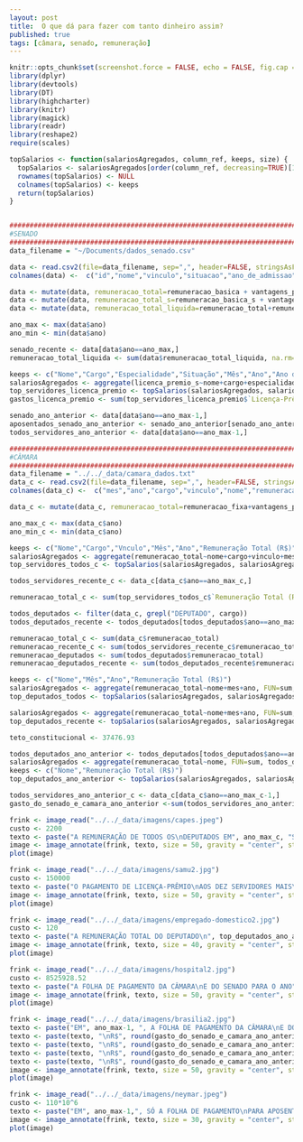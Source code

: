 ```yaml
---
layout: post
title:  O que dá para fazer com tanto dinheiro assim?
published: true
tags: [câmara, senado, remuneração]
---
```


```r
knitr::opts_chunk$set(screenshot.force = FALSE, echo = FALSE, fig.cap = "")
library(dplyr)
library(devtools)
library(DT)
library(highcharter)
library(knitr)
library(magick)
library(readr)
library(reshape2)
require(scales)
```


```r
topSalarios <- function(salariosAgregados, column_ref, keeps, size) {
  topSalarios <- salariosAgregados[order(column_ref, decreasing=TRUE)[1:size],]
  rownames(topSalarios) <- NULL
  colnames(topSalarios) <- keeps
  return(topSalarios)
}


#######################################################################################################
#SENADO
#######################################################################################################
data_filename = "~/Documents/dados_senado.csv"

data <- read.csv2(file=data_filename, sep=",", header=FALSE, stringsAsFactors=FALSE, na.strings="unknown", dec=".")
colnames(data) <-  c("id","nome","vinculo","situacao","ano_de_admissao","cargo","padrao","especialidade","mes","ano","remuneracao_basica","vantagens_pessoais","funcao_comissao","gratificacao_natalina","horas_extras","outras_remuneracoes","adicional_periculosidade","adicional_noturno","abono_permanencia","reversao","imposto_de_renda","psss","faltas","remuneracao_apos_descontos","diarias","auxilios","auxilio_alimentacao","vantagens_indenizatorias","adicional_ferias","ferias_indenizatorias","licenca_premio","remuneracao_basica_s","vantagens_pessoais_s","funcao_comissao_s","gratificacao_natalina_s","horas_extras_s","outras_remuneracoes_s","adicional_periculosidade_s","adicional_noturno_s","abono_permanencia_s","reversao_s","imposto_de_renda_s","psss_s","faltas_s","remuneracao_apos_descontos_s","diarias_s","auxilios_s","auxilio_alimentacao_s","vantagens_indenizatorias_s","adicional_ferias_s","ferias_indenizatorias_s","licenca_premio_s")

data <- mutate(data, remuneracao_total=remuneracao_basica + vantagens_pessoais + funcao_comissao + gratificacao_natalina + horas_extras + outras_remuneracoes + abono_permanencia + reversao + imposto_de_renda + psss + faltas + diarias + auxilios + vantagens_indenizatorias)
data <- mutate(data, remuneracao_total_s=remuneracao_basica_s + vantagens_pessoais_s + funcao_comissao_s + gratificacao_natalina_s + horas_extras_s + outras_remuneracoes_s + abono_permanencia_s + reversao_s + imposto_de_renda_s + psss_s + faltas_s + diarias_s + auxilios_s + vantagens_indenizatorias_s)
data <- mutate(data, remuneracao_total_liquida=remuneracao_total+remuneracao_total_s)

ano_max <- max(data$ano)
ano_min <- min(data$ano)

senado_recente <- data[data$ano==ano_max,]
remuneracao_total_liquida <- sum(data$remuneracao_total_liquida, na.rm=T)

keeps <- c("Nome","Cargo","Especialidade","Situação","Mês","Ano","Ano de Admissão","Licença-Prêmio* (R$)")
salariosAgregados <- aggregate(licenca_premio_s~nome+cargo+especialidade+situacao+mes+ano+ano_de_admissao, FUN=sum, senado_recente)
top_servidores_licenca_premio <- topSalarios(salariosAgregados, salariosAgregados$licenca_premio_s, keeps, 10)
gastos_licenca_premio <- sum(top_servidores_licenca_premio$`Licença-Prêmio* (R$)`)

senado_ano_anterior <- data[data$ano==ano_max-1,]
aposentados_senado_ano_anterior <- senado_ano_anterior[senado_ano_anterior$situacao=="APOSENTADO", ]
todos_servidores_ano_anterior <- data[data$ano==ano_max-1,]

#######################################################################################################
#CÂMARA
#######################################################################################################
data_filename = "../../_data/camara_dados.txt"
data_c <- read.csv2(file=data_filename, sep=",", header=FALSE, stringsAsFactors=FALSE, na.strings="unknown", dec=".", encoding = "UTF-8")
colnames(data_c) <-  c("mes","ano","cargo","vinculo","nome","remuneracao_fixa","vantagens_pessoais","remuneracao_eventual","abono_permanencia","descontos","diarias","outros_auxilios","outras_vantagens")

data_c <- mutate(data_c, remuneracao_total=remuneracao_fixa+vantagens_pessoais+remuneracao_eventual+abono_permanencia-descontos+diarias+outros_auxilios+outras_vantagens)

ano_max_c <- max(data_c$ano)
ano_min_c <- min(data_c$ano)

keeps <- c("Nome","Cargo","Vnculo","Mês","Ano","Remuneração Total (R$)")
salariosAgregados <- aggregate(remuneracao_total~nome+cargo+vinculo+mes+ano, FUN=sum, data_c)
top_servidores_todos_c <- topSalarios(salariosAgregados, salariosAgregados$remuneracao_total, keeps, 10)

todos_servidores_recente_c <- data_c[data_c$ano==ano_max_c,]

remuneracao_total_c <- sum(top_servidores_todos_c$`Remuneração Total (R$)`)

todos_deputados <- filter(data_c, grepl("DEPUTADO", cargo))
todos_deputados_recente <- todos_deputados[todos_deputados$ano==ano_max_c,]

remuneracao_total_c <- sum(data_c$remuneracao_total)
remuneracao_recente_c <- sum(todos_servidores_recente_c$remuneracao_total)
remuneracao_deputados <- sum(todos_deputados$remuneracao_total)
remuneracao_deputados_recente <- sum(todos_deputados_recente$remuneracao_total)

keeps <- c("Nome","Mês","Ano","Remuneração Total (R$)")
salariosAgregados <- aggregate(remuneracao_total~nome+mes+ano, FUN=sum, todos_deputados)
top_deputados_todos <- topSalarios(salariosAgregados, salariosAgregados$remuneracao_total, keeps, 10)

salariosAgregados <- aggregate(remuneracao_total~nome+mes+ano, FUN=sum, todos_deputados_recente)
top_deputados_recente <- topSalarios(salariosAgregados, salariosAgregados$remuneracao_total, keeps, 10)

teto_constitucional <- 37476.93

todos_deputados_ano_anterior <- todos_deputados[todos_deputados$ano==ano_max_c-1,]
salariosAgregados <- aggregate(remuneracao_total~nome, FUN=sum, todos_deputados_ano_anterior)
keeps <- c("Nome","Remuneração Total (R$)")
top_deputados_ano_anterior <- topSalarios(salariosAgregados, salariosAgregados$remuneracao_total, keeps, 10)

todos_servidores_ano_anterior_c <- data_c[data_c$ano==ano_max_c-1,]
gasto_do_senado_e_camara_ano_anterior <-sum(todos_servidores_ano_anterior_c$remuneracao_total)+sum(todos_servidores_ano_anterior$remuneracao_total_liquida)
```

```r
frink <- image_read("../../_data/imagens/capes.jpeg")
custo <- 2200
texto <- paste("A REMUNERAÇÃO DE TODOS OS\nDEPUTADOS EM", ano_max_c, "SERIA O\nSUFICIENTE PARA PAGAR", floor(remuneracao_deputados_recente/(custo*48)), "ALUNOS\nDE DOUTORADO POR 4 ANOS!")
image <- image_annotate(frink, texto, size = 50, gravity = "center", strokecolor="black", color = "white", font='../../_data/fontes/Impact.ttf')
plot(image)
```

```r
frink <- image_read("../../_data/imagens/samu2.jpg")
custo <- 150000
texto <- paste("O PAGAMENTO DE LICENÇA-PRÊMIO\nAOS DEZ SERVIDORES MAIS\nBENEFICIADOS EM", ano_max,"DARIA PARA\nADQUIRIR", floor(gastos_licenca_premio/custo), "AMBULÂNCIAS!")
image <- image_annotate(frink, texto, size = 50, gravity = "center", strokecolor="black", color = "white", font='../../_data/fontes/Impact.ttf')
plot(image)
```

```r
frink <- image_read("../../_data/imagens/empregado-domestico2.jpg")
custo <- 120
texto <- paste("A REMUNERAÇÃO TOTAL DO DEPUTADO\n", top_deputados_ano_anterior[1,]$Nome, "\nNO ANO DE", ano_max-1, "É EQUIVALENTE A\nCONTRIBUIÇÃO DE", floor(top_deputados_ano_anterior[1,]$`Remuneração Total (R$)`/(custo*12)), "EMPREGADOS(AS)\nDOMÉSTICOS(AS) AO INSS POR UM ANO!")
image <- image_annotate(frink, texto, size = 40, gravity = "center", strokecolor="black", color = "white", font='../../_data/fontes/Impact.ttf')
plot(image)
```

```r
frink <- image_read("../../_data/imagens/hospital2.jpg")
custo <- 8525928.52
texto <- paste("A FOLHA DE PAGAMENTO DA CÂMARA\nE DO SENADO PARA O ANO", ano_max-1, "\nDARIA PARA CONSTRUIR", floor(gasto_do_senado_e_camara_ano_anterior/custo), "HOSPITAIS!")
image <- image_annotate(frink, texto, size = 50, gravity = "center", strokecolor="black", color = "white", font='../../_data/fontes/Impact.ttf')
plot(image)
```

```r
frink <- image_read("../../_data/imagens/brasilia2.jpg")
texto <- paste("EM", ano_max-1, ", A FOLHA DE PAGAMENTO DA CÂMARA\nE DO SENADO FOI DE R$", round(gasto_do_senado_e_camara_ano_anterior/10^9, 1), "BILHÕES!\n")
texto <- paste(texto, "\nR$", round(gasto_do_senado_e_camara_ano_anterior/(365*10^6), 1), "MILHÕES por dia!" )
texto <- paste(texto, "\nR$", round(gasto_do_senado_e_camara_ano_anterior/(365*24*10^3), 1), "MIL por hora!" )
texto <- paste(texto, "\nR$", round(gasto_do_senado_e_camara_ano_anterior/(365*24*60*10^3), 1), "MIL por minuto!" )
texto <- paste(texto, "\nR$", round(gasto_do_senado_e_camara_ano_anterior/(365*24*60*60), 1), "por segundo!" )
image <- image_annotate(frink, texto, size = 50, gravity = "center", strokecolor="black", color = "white", font='../../_data/fontes/Impact.ttf')
plot(image)
```

```r
frink <- image_read("../../_data/imagens/neymar.jpeg")
custo <- 110*10^6
texto <- paste("EM", ano_max-1,", SÓ A FOLHA DE PAGAMENTO\nPARA APOSENTADOS DO SENADO,\nDARIA PARA CONTRATAR\nNEYMAR POR", floor(sum(aposentados_senado_ano_anterior$remuneracao_total_liquida)/custo), "ANOS!")
image <- image_annotate(frink, texto, size = 30, gravity = "center", strokecolor="black", color = "white", location='+0+80', font='../../_data/fontes/Impact.ttf')
plot(image)
```
